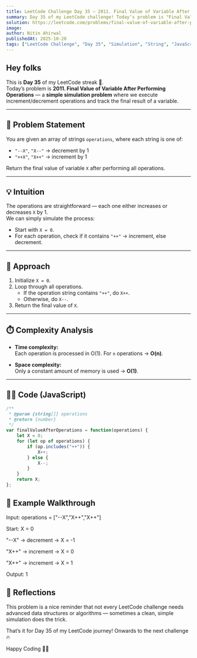 ```yaml
---
title: LeetCode Challenge Day 35 — 2011. Final Value of Variable After Performing Operations  
summary: Day 35 of my LeetCode challenge! Today’s problem is "Final Value of Variable After Performing Operations". I explore how to simulate increment/decrement operations directly, analyze complexity, and share my JavaScript solution.  
solution: https://leetcode.com/problems/final-value-of-variable-after-performing-operations/solutions/7292923/2011-final-value-of-variable-after-perfo-wm4l
image:  
author: Nitin Ahirwal  
publishedAt: 2025-10-20  
tags: ["LeetCode Challenge", "Day 35", "Simulation", "String", "JavaScript", "Easy", "Portfolio"]  
---
```


## Hey folks

This is **Day 35** of my LeetCode streak 🚀.  
Today’s problem is **2011. Final Value of Variable After Performing Operations** — a **simple simulation problem** where we execute increment/decrement operations and track the final result of a variable.

---

## 📌 Problem Statement

You are given an array of strings `operations`, where each string is one of:  

- `"--X"`, `"X--"` → decrement by 1  
- `"++X"`, `"X++"` → increment by 1  

Return the final value of variable `X` after performing all operations.  

---

## 💡 Intuition

The operations are straightforward — each one either increases or decreases `X` by 1.  
We can simply simulate the process:  
- Start with `X = 0`.  
- For each operation, check if it contains `"++"` → increment, else decrement.  

---

## 🔑 Approach

1. Initialize `X = 0`.  
2. Loop through all operations.  
   - If the operation string contains `"++"`, do `X++`.  
   - Otherwise, do `X--`.  
3. Return the final value of `X`.  

---

## ⏱️ Complexity Analysis

- **Time complexity:**  
  Each operation is processed in O(1). For `n` operations → **O(n)**.  

- **Space complexity:**  
  Only a constant amount of memory is used → **O(1)**.  

---

## 🧑‍💻 Code (JavaScript)

```javascript
/**
 * @param {string[]} operations
 * @return {number}
 */
var finalValueAfterOperations = function(operations) {
    let X = 0;
    for (let op of operations) {
        if (op.includes("++")) {
            X++;
        } else {
            X--;
        }
    }
    return X;
};
```

## 🧪 Example Walkthrough

Input:
operations = ["--X","X++","X++"]

Start: X = 0

"--X" → decrement → X = -1

"X++" → increment → X = 0

"X++" → increment → X = 1

Output: 1

## 🎥 Reflections

This problem is a nice reminder that not every LeetCode challenge needs advanced data structures or algorithms — sometimes a clean, simple simulation does the trick.

That’s it for Day 35 of my LeetCode journey!
Onwards to the next challenge 🔥

Happy Coding 👨‍💻
